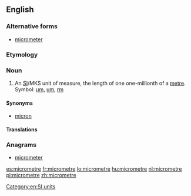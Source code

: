 ==English==

===Alternative forms===
* {{qualifier|US}} [[micrometer]]

===Etymology===
{{prefix|micro|metre}}

===Noun===
{{en-noun}}

# An [[SI#Abbreviation|SI]]/MKS unit of measure, the length of one one-millionth of a [[metre]]. Symbol: [[µm]], [[um]], [[rm]]

====Synonyms====
* {{qualifier|obsolete}} [[micron]]

====Translations====
{{trans-see|micrometer}}

===Anagrams===
* [[micrometer#English|micrometer]]

[[Category:en:SI units]]

[[es:micrometre]]
[[fr:micrometre]]
[[lo:micrometre]]
[[hu:micrometre]]
[[nl:micrometre]]
[[pl:micrometre]]
[[zh:micrometre]]